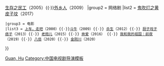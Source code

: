 {{Navbox
 | name = 管虎
 | title = [[管虎]]执导作品
 | listclass = hlist
 | state = {{{state|autocollapse}}}
 |group1 = 电视剧
 |list1 = [[冬至 (电视剧)|冬至]]（2002）{{·}}[[生存之民工]]（2005）{{·}}[[外乡人 (2009年电视剧)|外乡人]]（2009）
|group2 = 网络剧
|list2 = [[鬼吹灯之黄皮子坟]]（2017）
 |group3 = 电影
 |list3 = [[上车，走吧]]（2000）{{·}}[[斗牛 (电影)|斗牛]]（2009）{{·}} [[杀生 (电影)|杀生]]（2012）{{·}} [[厨子戏子痞子]]（2013）{{·}} [[老炮儿]]（2015）{{·}} [[奔爱]]（2016） {{·}} [[我和我的祖国 (电影)|我和我的祖国：前夜]]（2019）{{·}} [[八佰]]（2020）{{·}} [[金刚川 (电影)|金刚川]]（2020）

}}<noinclude>
{{collapsible option}}
[[Category:中国电影导演模板|Guan, Hu]]
[[Category:中国电视剧导演模板]]
</noinclude>